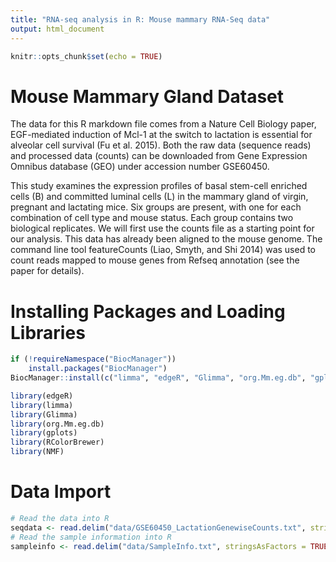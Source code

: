 ```yaml
---
title: "RNA-seq analysis in R: Mouse mammary RNA-Seq data"
output: html_document
---
```


```r
knitr::opts_chunk$set(echo = TRUE)
```

# Mouse Mammary Gland Dataset
The data for this R markdown file comes from a Nature Cell Biology paper, EGF-mediated induction of Mcl-1 at the switch to lactation is essential for alveolar cell survival (Fu et al. 2015). Both the raw data (sequence reads) and processed data (counts) can be downloaded from Gene Expression Omnibus database (GEO) under accession number GSE60450.

This study examines the expression profiles of basal stem-cell enriched cells (B) and committed luminal cells (L) in the mammary gland of virgin, pregnant and lactating mice. Six groups are present, with one for each combination of cell type and mouse status. Each group contains two biological replicates. We will first use the counts file as a starting point for our analysis. This data has already been aligned to the mouse genome. The command line tool featureCounts (Liao, Smyth, and Shi 2014) was used to count reads mapped to mouse genes from Refseq annotation (see the paper for details).

# Installing Packages and Loading Libraries
```r
if (!requireNamespace("BiocManager"))
    install.packages("BiocManager")
BiocManager::install(c("limma", "edgeR", "Glimma", "org.Mm.eg.db", "gplots", "RColorBrewer", "NMF", "BiasedUrn"))
```

```r
library(edgeR)
library(limma)
library(Glimma)
library(org.Mm.eg.db)
library(gplots)
library(RColorBrewer)
library(NMF)
```

# Data Import
```r
# Read the data into R
seqdata <- read.delim("data/GSE60450_LactationGenewiseCounts.txt", stringsAsFactors = FALSE)
# Read the sample information into R
sampleinfo <- read.delim("data/SampleInfo.txt", stringsAsFactors = TRUE)
```

